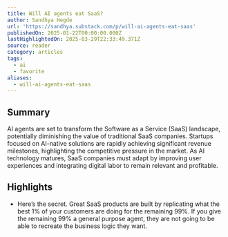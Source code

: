 ```yaml
---
title: Will AI agents eat SaaS?
author: Sandhya Hegde
url: 'https://sandhya.substack.com/p/will-ai-agents-eat-saas'
publishedOn: 2025-01-22T00:00:00.000Z
lastHighlightedOn: 2025-03-29T22:33:49.371Z
source: reader
category: articles
tags:
  - ai
  - favorite
aliases:
  - will-ai-agents-eat-saas
---
```

## Summary

AI agents are set to transform the Software as a Service (SaaS) landscape, potentially diminishing the value of traditional SaaS companies. Startups focused on AI-native solutions are rapidly achieving significant revenue milestones, highlighting the competitive pressure in the market. As AI technology matures, SaaS companies must adapt by improving user experiences and integrating digital labor to remain relevant and profitable.

## Highlights
- Here’s the secret. Great SaaS products are built by replicating what the best 1% of your customers are doing for the remaining 99%. If you give the remaining 99% a general purpose agent, they are not going to be able to recreate the business logic they want.
